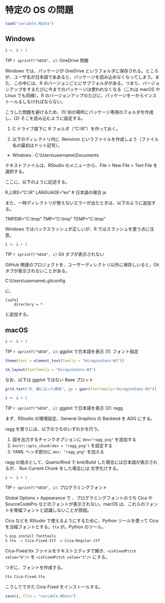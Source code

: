 # 特定の OS の問題 {#os}

```r
load("variable.RData")
```

## Windows

::: callout-tip
```r
i <- i + 1
```

TIP `r sprintf("%03d", i)`: OneDrive 問題
:::

Windows では、パッケージが OneDrive というフォルダに保存される。ところが、ユーザ名が日本語でああると、パッケージを読み込めなくなってしまう。また、この中には、R のバージョンごとにサブフォルダがある。つまり、バージョンアップをするたびに今までのパッケージは使われなくなる（これは macOS や Linux でも同様）。R のバージョンアップのたびに、パッケージを一からインストールるしなければならない。

こうした問題を避けるため、(1) 別の場所にパッケージ専用のフォルダを作成し、(2) そこを読み込むように設定する。

(1) C ドライブ直下に R フォルダ（"C:\\R"）を作っておく。

(2) 以下のディレクトリ内に .Renviron というファイルを作成しよう（ファイル名の最初はドット記号）。

-   Windows : C:\\Users\\username\\Documents


テキストファイルは、RStudio のメニューから、File \> New File \> Text File を選択する。

ここに、以下のように記述する。

R_LIBS="C:\\R" 
LANGUAGE="en" \# 日本語の場合 ja

また、一時ディレクトリが使えないエラーが出たときは、以下のように追加する。

TMPDIR="C:\\tmp" 
TMP="C:\\tmp" 
TEMP="C:\\tmp"

Windows ではバックスラッシュが正しいが、R ではスラッシュを使う点に注意。

::: callout-tip
```r
i <- i + 1
```
TIP `r sprintf("%03d", i)` Git タブが表示されない
:::

GitHub 関連のプロジェクトを、ユーザーディレクトリ以外に保存しいると、Git タブが表示されないことがある。

C:\\Users\\username\\.gitconfig

に、

```
[safe]
    directory = *
```

と追加する。

## macOS

::: callout-tip
```r
i <- i + 1
```

TIP `r sprintf("%03d", i)`: ggplot で日本語を表示 (1): フォント指定
:::

```r
theme(text = element_text(family = "HiraginoSans-W3"))
```

```r
tm_layout(fontfamily = "HiraginoSans-W3")
```

なお、以下は ggplot ではない Base プロット

```r
grid.text("B. 線に沿った標高", gp = gpar(fontfamily="HiraginoSans-W3"))
```

::: callout-tip
```r
i <- i + 1
```
TIP `r sprintf("%03d", i)`: ggplot で日本語を表示 (2): ragg
:::

まず、RStudio の環境設定、General Graphics の Backend を AGG にする。

ragg を使うには、以下のうちのいずれかを行う。

1. 図を出力するチャンクオプションに `dev="ragg_png"` を追加する
2. `knitr::opts_chunk(dev = "ragg_png")` を設定する
3. YAML ヘッダ部分に `dev: "ragg_png"` を加える

ragg の弱点として、Quarto/Rmd で knit/Build した場合には日本語が表示されるが、 Run Current Chunk をした場合には 文字化けする。

::: calloしてしまいますut-tip
```r
i <- i + 1
```
TIP `r sprintf("%03d", i)`: プログラミングフォント
:::

Global Options > Appearance で 、プログラミングフォントのうち Cica や SourceCodePro などのフォントが表示されない。macOS は、これらのフォントを等幅フォントと認識しないことが原因。

Cica などを RStudio で使えるようにするために、Python ツールを使って Cica を当幅フォントとする。`ttx` が。Python のツール。

```bash
% pip install fonttools
% ttx -o Cica-Fixed.ttf -m Cica-Regular.ttf
```

Cica-Fixed.ttx ファイルをテキストエディタで開き、`  <isFixedPitch value="0"/>` を `<isFixedPitch value="1"/>` にする。

つぎに、フォントを作成する。

```bash
ttx Cica-Fixed.ttx
```

こうしてできた Cica-Fixed をインストールする。

```r
save(i, file = "variable.RData")
```
